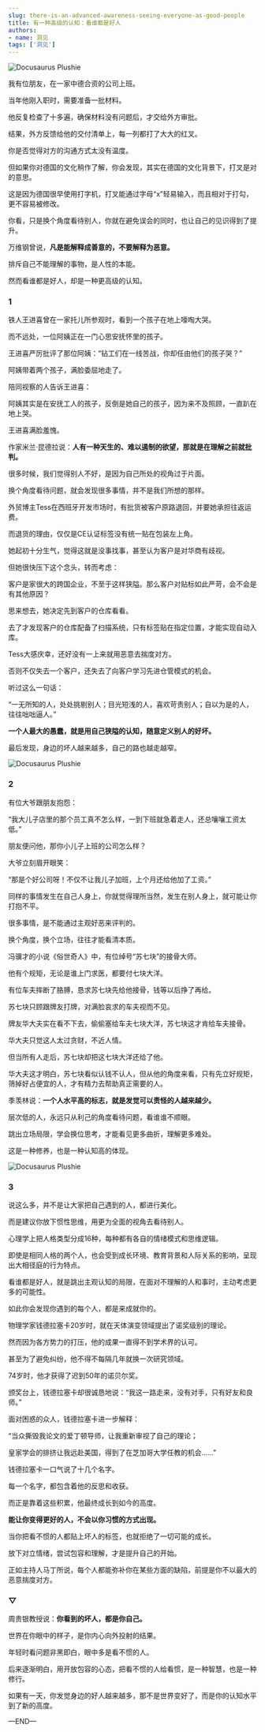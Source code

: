 ```yaml
---
slug: there-is-an-advanced-awareness-seeing-everyone-as-good-people
title: 有一种高级的认知：看谁都是好人
authors:
- name: 洞见
tags: ['洞见']
---
```




![Docusaurus Plushie](./1.jpeg)



我有位朋友，在一家中德合资的公司上班。

当年他刚入职时，需要准备一批材料。

他反复检查了十多遍，确保材料没有问题后，才交给外方审批。

结果，外方反馈给他的交付清单上，每一列都打了大大的红叉。

你是否觉得对方的沟通方式太没有温度。

但如果你对德国的文化稍作了解，你会发现，其实在德国的文化背景下，打叉是对的意思。

这是因为德国很早使用打字机，打叉能通过字母“x”轻易输入，而且相对于打勾，更不容易被修改。

你看，只是换个角度看待别人，你就在避免误会的同时，也让自己的见识得到了提升。

万维钢曾说，**凡是能解释成善意的，不要解释为恶意。**

排斥自己不能理解的事物，是人性的本能。

然而看谁都是好人，却是一种更高级的认知。



<div style={{textAlign: 'center', color: '#FF8C00'}}>  
  <h3>1</h3>
</div>



铁人王进喜曾在一家托儿所参观时，看到一个孩子在地上嚎啕大哭。

而不远处，一位阿姨正在一门心思安抚怀里的孩子。

王进喜严厉批评了那位阿姨：“钻工们在一线苦战，你却任由他们的孩子哭？”

阿姨带着两个孩子，满脸委屈地走了。

陪同视察的人告诉王进喜：

阿姨其实是在安抚工人的孩子，反倒是她自己的孩子，因为来不及照顾，一直趴在地上哭。

王进喜满脸羞愧。

作家米兰·昆德拉说：**人有一种天生的、难以遏制的欲望，那就是在理解之前就批判。**

很多时候，我们觉得别人不好，是因为自己所处的视角过于片面。

换个角度看待问题，就会发现很多事情，并不是我们所想的那样。

外贸博主Tess在西班牙开发市场时，有批货被客户原路退回，并要她承担往返运费。

而退货的理由，仅仅是CE认证标签没有统一贴在包装左上角。

她起初十分生气，觉得这就是没事找事，甚至认为客户是对华商有歧视。

但她很快压下这个念头，转而考虑：

客户是家很大的跨国企业，不至于这样狭隘。那么客户对贴标如此严苛，会不会是有其他原因？

思来想去，她决定先到客户的仓库看看。

去了才发现客户的仓库配备了扫描系统，只有标签贴在指定位置，才能实现自动入库。

Tess大感庆幸，还好没有一上来就用恶意去揣度对方。

否则不仅失去一个客户，还失去了向客户学习先进仓管模式的机会。

听过这么一句话：

“一无所知的人，处处挑剔别人；目光短浅的人，喜欢苛责别人；自以为是的人，往往咄咄逼人。”

**一个人最大的愚蠢，就是用自己狭隘的认知，随意定义别人的好坏。**

最后发现，身边的坏人越来越多，自己的路也越走越窄。



![Docusaurus Plushie](./2.jpeg)

<div style={{textAlign: 'center', color: '#FF8C00'}}>  
  <h3>2</h3>
</div>



有位大爷跟朋友抱怨：

“我大儿子店里的那个员工真不怎么样，一到下班就急着走人，还总嚷嚷工资太低。”

朋友便问他，那你小儿子上班的公司怎么样？

大爷立刻眉开眼笑：

“那是个好公司呀！不仅不让我儿子加班，上个月还给他加了工资。”

同样的事情发生在自己人身上，你就觉得理所当然，发生在别人身上，就可能让你打抱不平。

很多事情，是不能通过主观好恶来评判的。

换个角度，换个立场，往往才能看清本质。

冯骥才的小说《俗世奇人》中，有位绰号“苏七块”的接骨大师。

他有个规矩，无论是谁上门求医，都要付七块大洋。

有位车夫摔断了胳膊，恳求苏七块先给他接骨，钱等以后挣了再给。

苏七块只顾跟牌友打牌，对满脸哀求的车夫视而不见。

牌友华大夫实在看不下去，偷偷塞给车夫七块大洋，苏七块这才肯给车夫接骨。

华大夫只觉这人太过贪财，不近人情。

但当所有人走后，苏七块却把这七块大洋还给了他。

华大夫这才明白，苏七块看似认钱不认人，但从他的角度来看，只有先立好规矩，筛掉好占便宜的人，才有精力去帮助真正需要的人。

季羡林说：**一个人水平高的标志，就是发觉可以责怪的人越来越少。**

层次低的人，永远只从利己的角度看待问题，看谁谁不顺眼。

跳出立场局限，学会换位思考，才能看见更多曲折，理解更多难处。

这是一种修养，也是一种认知高的体现。



![Docusaurus Plushie](./3.jpeg)

<div style={{textAlign: 'center', color: '#FF8C00'}}>  
  <h3>3</h3>
</div>



说这么多，并不是让大家把自己遇到的人，都进行美化。

而是建议你放下惯性思维，用更为全面的视角去看待别人。

心理学上把人格类型分成16种，每种都有各自的情绪模式和思维逻辑。

即使是相同人格的两个人，也会受到成长环境、教育背景和人际关系的影响，呈现出大相径庭的行为特点。

看谁都是好人，就是跳出主观认知的局限，在面对不理解的人和事时，主动考虑更多的可能性。

如此你会发现你遇到的每个人，都是来成就你的。

物理学家钱德拉塞卡20岁时，就在天体演变领域提出了诺奖级别的理论。

然而因为各方势力的打压，他的成果一直得不到学术界的认可。

甚至为了避免纠纷，他不得不每隔几年就换一次研究领域。

74岁时，他才获得了迟到50年的诺贝尔奖。

颁奖台上，钱德拉塞卡却很诚恳地说：“我这一路走来，没有对手，只有好友和良师。”

面对困惑的众人，钱德拉塞卡进一步解释：

“当众撕毁我论文的爱丁顿导师，让我重新审视了自己的理论；

皇家学会的排挤让我远赴美国，得到了在芝加哥大学任教的机会……”

钱德拉塞卡一口气说了十几个名字。

每一个名字，都包含着他的反思和收获。

而正是靠着这些积累，他最终成长到如今的高度。

**能让你变得更好的人，不会以你习惯的方式出现。**

当你把看不惯的人都贴上坏人的标签，也就拒绝了一切可能的成长。

放下对立情绪，尝试包容和理解，才是提升自己的开始。

正如主持人马丁所说，每个人都能弥补你在某些方面的缺陷，前提是你不以最大的恶意揣度对方。



<div style={{textAlign: 'center', color: '#FF8C00'}}>  
  <h3>▽</h3>
</div>



周贵银教授说：**你看到的坏人，都是你自己。**

世界在你眼中的样子，是你内心向外投射的结果。

年轻时看问题非黑即白，眼中多是看不惯的人。

后来逐渐明白，用开放包容的心态，把看不惯的人给看惯，是一种智慧，也是一种修行。

如果有一天，你发觉身边的好人越来越多，那不是世界变好了，而是你的认知水平到了新的高度。




—END—



